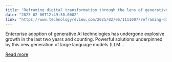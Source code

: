 ```yaml
---
title: "Reframing digital transformation through the lens of generative AI"
date: "2025-02-06T12:49:30.000Z"
link: "https://www.technologyreview.com/2025/02/06/1111007/reframing-digital-transformation-through-the-lens-of-generative-ai/"
---
```


Enterprise adoption of generative AI technologies has undergone explosive growth in the last two years and counting. Powerful solutions underpinned by this new generation of large language models (LLM...

[Read more](https://www.technologyreview.com/2025/02/06/1111007/reframing-digital-transformation-through-the-lens-of-generative-ai/)
